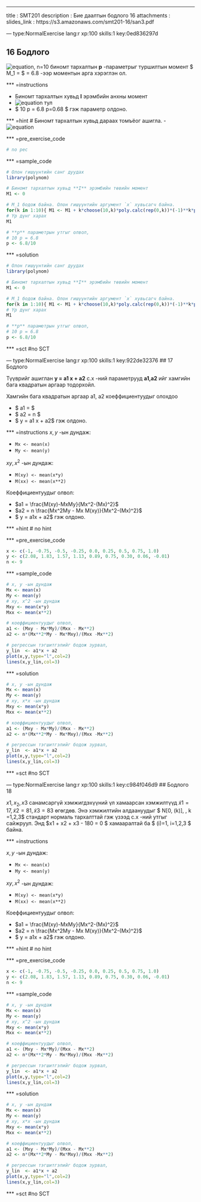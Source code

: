 ---
title       : SMT201
description : Бие даалтын бодлого 16
attachments :
  slides_link : https://s3.amazonaws.com/smt201-16/san3.pdf

--- type:NormalExercise lang:r xp:100 skills:1 key:0ed836297d

## 16 Бодлого

![equation](https://s3.amazonaws.com/smt201-16/render16_1.png),   n=10  биномт тархалтын **p** -параметрыг 
туршилтын момент $ M_1 = \overline{x} $ = 6.8  -ээр моментын арга хэрэглэн ол.

*** =instructions

- Биномт тархалтын хувьд **I** эрэмбийн анхны момент 
- ![equation](https://s3.amazonaws.com/smt201-16/render16-2.png) тул
- $ 10 \cdot p = 6.8 \Rightarrow p=0.68 $ гэж параметр олдоно.

*** =hint
# Биномт тархалтын хувьд дараах томъёог ашигла.
- ![equation](https://s3.amazonaws.com/smt201-16/render16-2.png)

*** =pre_exercise_code
```r
# no pec
```

*** =sample_code
```r
# Олон гишүүнтийн санг дуудах
library(polynom)

# Биномт тархалтын хувьд **I** эрэмбийн төвийн момент
M1 <- 0

# M_1 бодож байна. Олон гишүүнтийн аргумент `x` хувьсагч байна.
for(k in 1:10){ M1 <- M1 + k*choose(10,k)*poly.calc(rep(0,k))*(-1)**k*poly.calc(rep(1,10-k)) }
# Үр дүнг харах
M1

# **p** параметрын утгыг олвол,
# 10 p = 6.8
p <- 6.8/10

```

*** =solution
```r
# Олон гишүүнтийн санг дуудах
library(polynom)

# Биномт тархалтын хувьд **I** эрэмбийн төвийн момент
M1 <- 0

# M_1 бодож байна. Олон гишүүнтийн аргумент `x` хувьсагч байна.
for(k in 1:10){ M1 <- M1 + k*choose(10,k)*poly.calc(rep(0,k))*(-1)**k*poly.calc(rep(1,10-k)) }
# Үр дүнг харах
M1

# **p** параметрын утгыг олвол,
# 10 p = 6.8
p <- 6.8/10
```

*** =sct
#no SCT


--- type:NormalExercise lang:r xp:100 skills:1 key:922de32376
## 17 Бодлого

Түүврийг ашиглан  **y = a1 x + a2**  с.х -ний параметрууд **a1,a2** ийг хамгийн бага квадратын аргаар тодорхойл.

Хамгийн бага  квадратын аргаар a1, a2 коеффициентуудыг олохдоо

- $ a1 = \frac{M(xy)-MxMy}{Mx^2-(Mx)^2}$
- $ a2 = n \frac{Mx^2My - Mx M(xy)}{Mx^2-(Mx)^2}$
- $ y = a1 \cdot x + a2$ гэж олдоно.

*** =instructions
$x, y$ -ын дундаж:

- `Mx <- mean(x)`
- `My <- mean(y)`

$xy, x^2$ -ын дундаж:

- `M(xy) <- mean(x*y)`
- `M(xx) <- mean(x**2)`

Коеффициентуудыг олвол:

- $a1 = \frac{M(xy)-MxMy}{Mx^2-(Mx)^2}$
- $a2 = n \frac{Mx^2My - Mx M(xy)}{Mx^2-(Mx)^2}$
- $ y = a1x + a2$ гэж олдоно.

*** =hint
# no hint

*** =pre_exercise_code
```r
x <- c(-1, -0.75, -0.5, -0.25, 0.0, 0.25, 0.5, 0.75, 1.0)
y <- c(2.08, 1.83, 1.57, 1.13, 0.89, 0.75, 0.30, 0.06, -0.01)
n <- 9
```

*** =sample_code
```r
# x, y -ын дундаж
Mx <- mean(x)
My <- mean(y)
# xy, x^2 -ын дундаж
Mxy <- mean(x*y)
Mxx <- mean(x**2)

# коеффициентуудыг олвол,
a1 <- (Mxy - Mx*My)/(Mxx - Mx**2)
a2 <- n*(Mx**2*My - Mx*Mxy)/(Mxx -Mx**2)

# регрессын тэгшитгэлийг бодож зурвал,
y_lin  <- a1*x + a2
plot(x,y,type="l",col=2)
lines(x,y_lin,col=3)
```


*** =solution

```r
# x, y -ын дундаж
Mx <- mean(x)
My <- mean(y)
# xy, x*x -ын дундаж
Mxy <- mean(x*y)
Mxx <- mean(x**2)

# коеффициентуудыг олвол,
a1 <- (Mxy - Mx*My)/(Mxx - Mx**2)
a2 <- n*(Mx**2*My - Mx*Mxy)/(Mxx -Mx**2)

# регрессын тэгшитгэлийг бодож зурвал,
y_lin  <- a1*x + a2
plot(x,y,type="l",col=2)
lines(x,y_lin,col=3)
```

*** =sct
#no SCT

--- type:NormalExercise lang:r xp:100 skills:1 key:c984f046d9
## Бодлого 18

$x1 ,\, x_2, \, x3$ санамсаргүй хэмжигдэхүүний үл хамаарсан хэмжилтүүд $\tilde{x}1=17,\, \tilde{x}2=81,\, \tilde{x}3=83$  өгөгдөв. Энэ хэмжилтийн алдаануудыг $ N[0, \sigma(k)], \, k =1,2,3$ стандарт нормаль тархалттай гэж үзээд с.х -ний утгыг сайжруул. Энд $x1 + x2 + x3 - 180 = 0 $ хамааралтай ба $ \sigma(i)=1, \quad i=1,2,3 $ байна.



*** =instructions

$x, y$ -ын дундаж:

- `Mx <- mean(x)`
- `My <- mean(y)`

$xy, x^2$ -ын дундаж:

- `M(xy) <- mean(x*y)`
- `M(xx) <- mean(x**2)`

Коеффициентуудыг олвол:

- $a1 = \frac{M(xy)-MxMy}{Mx^2-(Mx)^2}$
- $a2 = n \frac{Mx^2My - Mx M(xy)}{Mx^2-(Mx)^2}$
- $ y = a1x + a2$ гэж олдоно.

*** =hint
# no hint

*** =pre_exercise_code
```r
x <- c(-1, -0.75, -0.5, -0.25, 0.0, 0.25, 0.5, 0.75, 1.0)
y <- c(2.08, 1.83, 1.57, 1.13, 0.89, 0.75, 0.30, 0.06, -0.01)
n <- 9
```

*** =sample_code
```r
# x, y -ын дундаж
Mx <- mean(x)
My <- mean(y)
# xy, x^2 -ын дундаж
Mxy <- mean(x*y)
Mxx <- mean(x**2)

# коеффициентуудыг олвол,
a1 <- (Mxy - Mx*My)/(Mxx - Mx**2)
a2 <- n*(Mx**2*My - Mx*Mxy)/(Mxx -Mx**2)

# регрессын тэгшитгэлийг бодож зурвал,
y_lin  <- a1*x + a2
plot(x,y,type="l",col=2)
lines(x,y_lin,col=3)
```


*** =solution

```r
# x, y -ын дундаж
Mx <- mean(x)
My <- mean(y)
# xy, x*x -ын дундаж
Mxy <- mean(x*y)
Mxx <- mean(x**2)

# коеффициентуудыг олвол,
a1 <- (Mxy - Mx*My)/(Mxx - Mx**2)
a2 <- n*(Mx**2*My - Mx*Mxy)/(Mxx -Mx**2)

# регрессын тэгшитгэлийг бодож зурвал,
y_lin  <- a1*x + a2
plot(x,y,type="l",col=2)
lines(x,y_lin,col=3)
```

*** =sct
#no SCT
